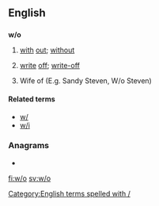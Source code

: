 {{also|Appendix:Variations of "wo"}}
==English==

==={{abbreviation}}===
'''w/o'''

# [[with]] [[out]]; [[without]]
# {{context|finance|insurance}} [[write]] [[off]]; [[write-off]]
# Wife of (E.g. Sandy Steven, W/o Steven)

====Related terms====
* [[w/]]
* [[w/i]]

===Anagrams===
* {{alphagram|[[ow#English|ow]]}} 

[[Category:English terms spelled with /]]

[[fi:w/o]]
[[sv:w/o]]